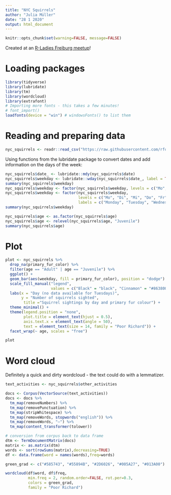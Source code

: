 ```yaml
---
title: "NYC Squirrels"
author: "Julia Müller"
date: "28 1 2020"
output: html_document
---
```

```r
knitr::opts_chunk$set(warning=FALSE, message=FALSE)
```


Created at an [R-Ladies Freiburg meetup](https://www.meetup.com/rladies-freiburg/)!

# Loading packages
```r
library(tidyverse)
library(lubridate)
library(tm)
library(wordcloud)
library(extrafont)
# Importing more fonts - this takes a few minutes!
# font_import() 
loadfonts(device = "win") # windowsFonts() to list them
```

# Reading and preparing data
```r
nyc_squirrels <- readr::read_csv("https://raw.githubusercontent.com/rfordatascience/tidytuesday/master/data/2019/2019-10-29/nyc_squirrels.csv")
```

Using functions from the lubridate package to convert dates and add information on the days of the week:
```r
nyc_squirrels$date_ <- lubridate::mdy(nyc_squirrels$date)
nyc_squirrels$weekday <- lubridate::wday(nyc_squirrels$date_, label = TRUE)
summary(nyc_squirrels$weekday)
nyc_squirrels$weekday <- factor(nyc_squirrels$weekday, levels = c("Mo", "Di", "Mi", "Do", "Fr", "Sa", "So"))
nyc_squirrels$weekday <- factor(nyc_squirrels$weekday, 
                                levels = c("Mo", "Di", "Mi", "Do", "Fr", "Sa", "So"),
                                labels = c("Monday", "Tuesday", "Wednesday", "Thursday", "Friday", "Saturday", "Sunday"))
summary(nyc_squirrels$weekday)

nyc_squirrels$age <- as.factor(nyc_squirrels$age)
nyc_squirrels$age <- relevel(nyc_squirrels$age, "Juvenile")
summary(nyc_squirrels$age)
```

# Plot
```r
plot <- nyc_squirrels %>% 
  drop_na(primary_fur_color) %>%
  filter(age == "Adult" | age == "Juvenile") %>% 
  ggplot() + 
  geom_bar(aes(weekday, fill = primary_fur_color), position = "dodge") +
  scale_fill_manual("legend", 
                    values = c("Black" = "black", "Cinnamon" = "#863800", "Gray" = "#4D4E4F")) +
  labs(x = "Day (no data available for Tuesdays)", 
       y = "Number of squirrels sighted", 
        title ="Squirrel sightings by day and primary fur colour") +
  theme_minimal() +
  theme(legend.position = "none",
        plot.title = element_text(hjust = 0.5),
        axis.text.x = element_text(angle = 50),
        text = element_text(size = 14, family = "Poor Richard")) +
  facet_wrap(~ age, scales = "free")

plot
```

# Word cloud
Definitely a quick and dirty wordcloud - the text could do with a lemmatizer.
```r
text_activities <- nyc_squirrels$other_activities

docs <- Corpus(VectorSource(text_activities))
docs <- docs %>%
  tm_map(removeNumbers) %>%
  tm_map(removePunctuation) %>%
  tm_map(stripWhitespace) %>% 
  tm_map(removeWords, stopwords("english")) %>% 
  tm_map(removeWords, "—") %>% 
  tm_map(content_transformer(tolower))

# conversion from corpus back to data frame
dtm <- TermDocumentMatrix(docs) 
matrix <- as.matrix(dtm) 
words <- sort(rowSums(matrix),decreasing=TRUE) 
df <- data.frame(word = names(words),freq=words)

green_grad <- c("#585743", "#55894B", "#2D6026", "#005A27", "#013A00")

wordcloud(df$word, df$freq, 
          min.freq = 2, random.order=FALSE, rot.per=0.3,
          colors = green_grad, 
          family = "Poor Richard")
```

